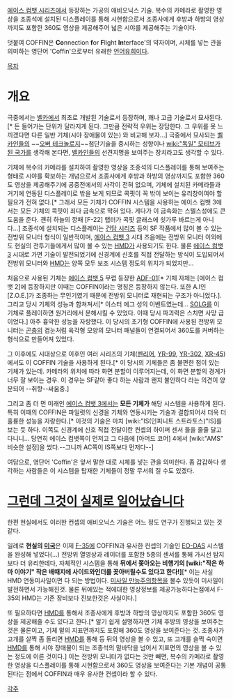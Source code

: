 [[에이스 컴뱃 시리즈]]에서 등장하는 가공의 애비오닉스 기술. 복수의 카메라로 촬영한 영상을 조종석에 설치된 디스플레이를 통해 시현함으로서 조종사에게 후방과 하방의 영상까지도 포함한 360도 영상을 제공해주어 넓은 시야를 제공해주는 기술이다.

덧붙여 COFFIN은 '''Co'''nnection '''f'''or '''F'''light '''In'''terface'의 약자이며, 시체를 넣는 관을 의미하는 영단어 'Coffin'으로부터 유래한 [[언어유희]]이다.

[[목차]]

= 개요 =
극중에서는 [[벨카]]에서 최초로 개발된 기술로서 등장하며, 꽤나 고급 기술로서 묘사된다.[* 돈 들어가는 단위가 달라지게 된다. 그만큼 전략적 우위는 장담한다. 그 우위를 못 느끼겠다면 다른 일반 기체(시야 장애물이 있는) 와 비교해 보자...] 극중에서 묘사되는 [[벨카]]인들의 ~~[[오버 테크놀로지]]~~첨단기술을 중시하는 성향이나 [[wiki:"독일" 모티브가 된 국가]]를 생각해 본다면, [[벨카]]인들의 선견지명을 보여주는 장치라고도 생각할 수 있다.

기체에 복수의 카메라를 설치하여 촬영한 영상을 조종석의 디스플레이를 통해 보여주는 형태로 시야를 확보하는 개념으로서 조종사에게 후방과 하방의 영상까지도 포함한 360도 영상을 제공해주기에 공중전에서의 사각이 전혀 없으며, 기체에 설치된 카메라들과 거기에 연동된 디스플레이로 밖을 보게 되므로 콕핏이 꼭 밖이 보이는 유리창이여야 할 필요가 전혀 없다.[* 그래서 모든 기체가 COFFIN 시스템을 사용하는 에이스 컴뱃 3에서는 모든 기체의 콕핏이 죄다 금속으로 막혀 있다. 게다가 이 금속화는 스텔스성에도 큰 도움을 준다. 괜히 하늘의 깡패 [F-22] 랩터가 콕핏 글래스에 쇳가루 바르는게 아니다...] 조종석에 설치되는 디스플레이는 [[건담 시리즈]] 등의 SF 작품에서 많이 볼 수 있는 전방위 모니터 형식이 일반적이며, [[에이스 컴뱃 3]] 시대 즈음에는 전방위 모니터 이외에도 현실의 전투기들에게서 많이 볼 수 있는 [[HMD]]가 사용되기도 한다. 물론 [[에이스 컴뱃 3]] 시대로 가면 기술이 발전되었기에 신경계에 신호를 직접 전달하는 방식이 도입되어서 전방위 모니터와 [[HMD]]는 양쪽 모두 보조 시스템 정도의 위치가 되었지만...

처음으로 사용된 기체는 [[에이스 컴뱃 5]] 무렵 등장한 [[ADF-01]][* 기체 자체는 [에이스 컴뱃 2]에 등장하지만 이때는 COFFIN이라는 명칭은 등장하지 않는다. 또한 A.I인 [Z.O.E.]가 조종하는 무인기였기 때문에 전방위 모니터로 재현되는 구조가 아니었다.]. 그리고 당시 기체의 성능과 합쳐져서[* 이스터 에그 성의 이벤트였는데... [[SOLG]]를 이 기체로 플레이하면 원거리에서 분해시킬 수 있었다. 이때 당시 파괴력은 스치면 사망 급이었다.] 아주 흉악한 성능을 자랑했다. 이 당시의 초기형 COFFIN에 사용된 전방위 모니터는 [[곤충]]의 겹눈처럼 육각형 모양의 모니터 패널들이 연결되어서 360도를 커버하는 형식으로 만들어져 있었다.

그 이후에도 시대상으로 이후인 여러 시리즈의 기체([[펜리어]], [[YR-99]], [[YR-302]], [[XR-45]])에서도 이 COFFIN 기술을 사용하게 된다.[* 이 당시의 기체들은 좀 불편한 점이 있는 기체가 있는데. 카메라의 위치에 따라 화면 분할이 이루어지는데, 이 화면 분할의 경계가 너무 잘 보이는 경우. 이 경우는 SF같아 좋다 하는 사람과 왠지 불안하다 라는 의견이 양분되어 --취향--싸움중.]

그리고 좀 더 먼 미래인 [[에이스 컴뱃 3]]에서는 '''모든 기체가''' 해당 시스템을 사용하게 된다. 특히 이때의 COFFIN은 파일럿의 신경을 기체와 연동시키는 기술과 결합되어서 더욱 더 훌륭한 성능을 자랑한다.[* 이것의 기술은 마치 [wiki:"IS(인피니트 스트라토스)"IS]를 보는 듯 하다. 이쪽도 신경계에 신호 직접 전달이란 컨셉의 하이퍼 센서 들을 줄줄 달고 다니니... 당연히 에이스 컴뱃쪽이 먼저고 그 다음에 [아머드 코어] 4에서 [wiki:"AMS" 비슷한 설정]을 썼다.--그니까 AC쪽이 IS쪽보다 먼저다--]

여담으로, 영단어 'Coffin'은 앞서 말한 대로 시체를 넣는 관을 의미한다. 좀 갑갑하다 생각하는 사람들은 이 시스템을 탑재한 기체들이 정말 무서워 질 수도 있겠다.

= [[그런데 그것이 실제로 일어났습니다]] =
한편 현실에서도 이러한 컨셉의 애비오닉스 기술은 어느 정도 연구가 진행되고 있는 것 같다.

일례로 '''현실의 [[미국]]'''은 이제 [[F-35]]에 COFFIN과 유사한 컨셉의 기술인 [[EO-DAS]] 시스템을 완성해 넣었다(...) 전방위 열영상과 레이더를 포함한 5종의 센서를 통해 가시선 탐지보다 더 유리한데다, 자체적인 시스템을 통해 '''뒤에서 쫒아오는 비행기의 [wiki:"작은 하마 이야기" 작은 배때지에 사이드와인더를 꽂아버릴수도 있다고 한다!]'''[* 이는 사실 HMD 연동미사일이면 다 되는 방법이다. [[미사일 만능주의]]항목을 볼수 있듯이 미사일이 발전하면서 가능해진것. 물론 뒤에있는 적에대한 영상정보를 제공가능하다는점에서 F-35의 HMD는 기존 장비보다 진보한것은 사실이다.]

또 필요하다면 [[HMD]]를 통해서 조종사에게 후방과 하방의 영상까지도 포함한 360도 영상을 제공해줄 수도 있다고 한다.[* 알기 쉽게 설명하자면 기체 후방의 영상을 보여주는 것은 물론이고, 기체 밑의 지표면까지도 포함해 360도 영상을 보여준다는 것. 조종사가 고개를 살짝 좀 돌리면 [[HMD]]를 통해 등 뒤의 영상을 볼 수 있고, 또 고개를 슬쩍 숙이면 [[HMD]]를 통해 시야 장애물이 되는 조종석의 밑바닥을 넘어서 지표면의 영상을 볼 수 있는 정도에 이른 것이다.] 이는 전방위 모니터가 없다는 것만 빼면, 복수의 카메라로 촬영한 영상을 디스플레이를 통해 시현함으로서 360도 영상을 보여준다는 기본 개념이 공통된다는 점에서 COFFIN과 매우 유사한 컨셉이라 할 수 있다.

[[각주]]
